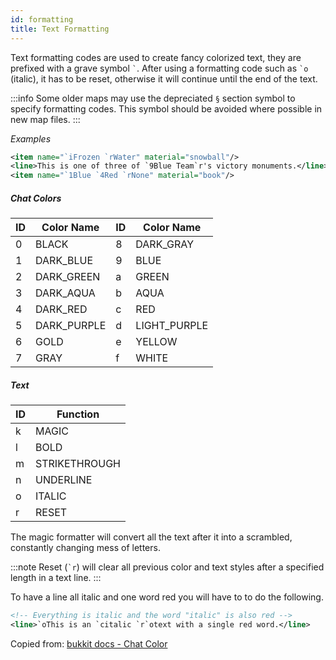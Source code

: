 ```yaml
---
id: formatting
title: Text Formatting
---
```



Text formatting codes are used to create fancy colorized text, they are prefixed with a grave symbol `` ` ``. After using a formatting code such as `` `o `` (italic), it has to be reset, otherwise it will continue until the end of the text.

:::info
Some older maps may use the depreciated `§` section symbol to specify
formatting codes. This symbol should be avoided where possible in new map files.
:::

_Examples_

```xml
<item name="`iFrozen `rWater" material="snowball"/>
<line>This is one of three of `9Blue Team`r's victory monuments.</line>
<item name="`1Blue `4Red `rNone" material="book"/>
```

##### Chat Colors

<ImageSwitcher
  lightImageSrc="/img/reference/chat-colors.png"
  darkImageSrc="/img/reference/chat-colors-dark.png"
/>

<div className="table-container">
  <table>
    <thead>
      <tr>
        <th style={{ width: "40px" }}>ID</th>
        <th>Color Name</th>
        <th style={{ width: "40px" }}>ID</th>
        <th>Color Name</th>
      </tr>
    </thead>
    <tbody>
      <tr>
        <td>
          <label>0</label>
        </td>
        <td>BLACK</td>
        <td>
          <label>8</label>
        </td>
        <td>DARK_GRAY</td>
      </tr>
      <tr>
        <td>
          <label>1</label>
        </td>
        <td>DARK_BLUE</td>
        <td>
          <label>9</label>
        </td>
        <td>BLUE</td>
      </tr>
      <tr>
        <td>
          <label>2</label>
        </td>
        <td>DARK_GREEN</td>
        <td>
          <label>a</label>
        </td>
        <td>GREEN</td>
      </tr>
      <tr>
        <td>
          <label>3</label>
        </td>
        <td>DARK_AQUA</td>
        <td>
          <label>b</label>
        </td>
        <td>AQUA</td>
      </tr>
      <tr>
        <td>
          <label>4</label>
        </td>
        <td>DARK_RED</td>
        <td>
          <label>c</label>
        </td>
        <td>RED</td>
      </tr>
      <tr>
        <td>
          <label>5</label>
        </td>
        <td>DARK_PURPLE</td>
        <td>
          <label>d</label>
        </td>
        <td>LIGHT_PURPLE</td>
      </tr>
      <tr>
        <td>
          <label>6</label>
        </td>
        <td>GOLD</td>
        <td>
          <label>e</label>
        </td>
        <td>YELLOW</td>
      </tr>
      <tr>
        <td>
          <label>7</label>
        </td>
        <td>GRAY</td>
        <td>
          <label>f</label>
        </td>
        <td>WHITE</td>
      </tr>
    </tbody>
  </table>
</div>

##### Text

<div className="table-container">
  <table>
    <thead>
      <tr>
        <th style={{ width: "40px" }}>ID</th>
        <th>Function</th>
      </tr>
    </thead>
    <tbody>
      <tr>
        <td>
          <label>k</label>
        </td>
        <td>MAGIC</td>
      </tr>
      <tr>
        <td>
          <label>l</label>
        </td>
        <td>BOLD</td>
      </tr>
      <tr>
        <td>
          <label>m</label>
        </td>
        <td>STRIKETHROUGH</td>
      </tr>
      <tr>
        <td>
          <label>n</label>
        </td>
        <td>UNDERLINE</td>
      </tr>
      <tr>
        <td>
          <label>o</label>
        </td>
        <td>ITALIC</td>
      </tr>
      <tr>
        <td>
          <label>r</label>
        </td>
        <td>RESET</td>
      </tr>
    </tbody>
  </table>
</div>

The magic formatter will convert all the text after it into a scrambled, constantly changing mess of letters.

:::note
Reset (`` `r ``) will clear all previous color and text styles after a specified length in a text line.
:::

To have a line all italic and one word red you will have to to do the following.

```xml
<!-- Everything is italic and the word "italic" is also red -->
<line>`oThis is an `citalic `r`otext with a single red word.</line>
```

Copied from: [bukkit docs - Chat Color](https://hub.spigotmc.org/javadocs/bukkit/org/bukkit/ChatColor.html)
